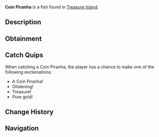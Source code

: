 {{FishInfobox
|image          = Coin Piranha.png
|rarity         = Rare
|sea            = Second Sea
|location       = [[Treasure Island]]
|sublocation    = 
|sources        = Fishing Rod
|radar_location = 
|prog_speed     = -10
|xp             = 3200
|weather        = 
|time           = 
|season         = 
|bait           = Magnet
|base_weight    = 30
|base_value     = 5300
|weight_range   = 20
|base_chance    = 31
|base_resil     = 150
}}
'''Coin Piranha''' is a {{Rarity|Rare}} fish found in [[Treasure Island]].

== Description ==
{{Description|A sunken coin, representative of a ferocious piranha.|Bestiary Entry}}

== Obtainment ==
{{Description|Hidden where treasure resides.|Bestiary Hint}}
{{Fish Availability|
Treasure Island
|top_rods      = 
Frostfire Rod\87795.78\104002.66;
Steady Rod\86545.66\102015.27;
North-Star Rod\63595.74\105896.31;
Event Horizon Rod\63588.13\105883.64;
Astral Rod\63588.13\105883.64;
Plastic Rod\62854.36\108657.93;
Magma Rod\62202.14\107653.16;
Resourceful Rod\55530.55\127591.92;
Fischer's Rod\45278.94\109322;
Fast Rod\45278.94\109180.81;
Astralhook Rod\45861.04\103864.11;
Free Spirit Rod\40302.35\92010.8;
Blazebringer Rod\39067.58\89116.77;
Verdant Shear Rod\36704.98\91168.87;
Trident Rod\28442.19\62784.26;
Ethereal Prism Rod\26396.46\56348.29;
Seraphic Rod\26090.94\54710.61;
No-Life Rod\25937.35\54459.72;
Challenger's Rod\25632.95\54443.17;
Rod Of The Exalted One\25232.54\52073.43;
Rod Of The Forgotten Fang\25207.83\52308.66;
Rod Of The Depths\24974.31\52118.22;
Depthseeker Rod\24902.81\52255.43;
Avalanche Rod\24843.2\52198.8;
Volcanic Rod\24704.74\52019.8;
Zeus Rod\24641.84\51871.18
|recommended   = Astralhook Rod
}}

== Catch Quips ==
When catching a Coin Piranha, the player has a chance to make one of the following exclamations:
* A Coin Piranha!
* Glistening!
* Treasure!
* Pure gold!

== Change History ==
{{Change History|{{subst:Current Version}}}}

== Navigation ==
{{Fish Navbox|Treasure Island}}